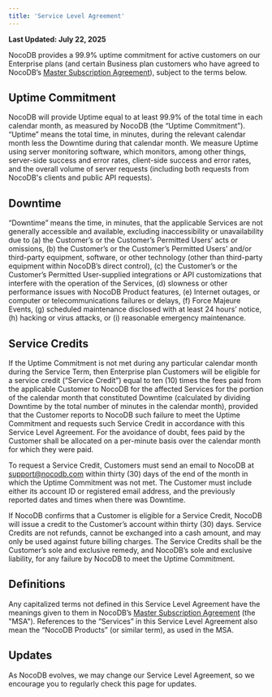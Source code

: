```yaml
---
title: 'Service Level Agreement'
---
```


**Last Updated: July 22, 2025**

NocoDB provides a 99.9% uptime commitment for active customers on our Enterprise plans (and certain Business plan customers who have agreed to NocoDB’s [Master Subscription Agreement](/docs/product-docs/legal/msa)), subject to the terms below.

## Uptime Commitment
NocoDB will provide Uptime equal to at least 99.9% of the total time in each calendar month, as measured by NocoDB (the “Uptime Commitment”). “Uptime” means the total time, in minutes, during the relevant calendar month less the Downtime during that calendar month. We measure Uptime using server monitoring software, which monitors, among other things, server-side success and error rates, client-side success and error rates, and the overall volume of server requests (including both requests from NocoDB's clients and public API requests).

## Downtime
“Downtime” means the time, in minutes, that the applicable Services are not generally accessible and available, excluding inaccessibility or unavailability due to (a) the Customer’s or the Customer’s Permitted Users’ acts or omissions, (b) the Customer’s or the Customer’s Permitted Users’ and/or third-party equipment, software, or other technology (other than third-party equipment within NocoDB’s direct control), (c) the Customer’s or the Customer’s Permitted User-supplied integrations or API customizations that interfere with the operation of the Services, (d) slowness or other performance issues with NocoDB Product features, (e) Internet outages, or computer or telecommunications failures or delays, (f) Force Majeure Events, (g) scheduled maintenance disclosed with at least 24 hours’ notice, (h) hacking or virus attacks, or (i) reasonable emergency maintenance.

## Service Credits
If the Uptime Commitment is not met during any particular calendar month during the Service Term, then Enterprise plan Customers will be eligible for a service credit (“Service Credit”) equal to ten (10) times the fees paid from the applicable Customer to NocoDB for the affected Services for the portion of the calendar month that constituted Downtime (calculated by dividing Downtime by the total number of minutes in the calendar month), provided that the Customer reports to NocoDB such failure to meet the Uptime Commitment and requests such Service Credit in accordance with this Service Level Agreement. For the avoidance of doubt, fees paid by the Customer shall be allocated on a per-minute basis over the calendar month for which they were paid.

To request a Service Credit, Customers must send an email to NocoDB at support@nocodb.com within thirty (30) days of the end of the month in which the Uptime Commitment was not met. The Customer must include either its account ID or registered email address, and the previously reported dates and times when there was Downtime.

If NocoDB confirms that a Customer is eligible for a Service Credit, NocoDB will issue a credit to the Customer’s account within thirty (30) days. Service Credits are not refunds, cannot be exchanged into a cash amount, and may only be used against future billing charges. The Service Credits shall be the Customer’s sole and exclusive remedy, and NocoDB’s sole and exclusive liability, for any failure by NocoDB to meet the Uptime Commitment.

## Definitions
Any capitalized terms not defined in this Service Level Agreement have the meanings given to them in NocoDB’s [Master Subscription Agreement](/docs/product-docs/legal/msa) (the "MSA"). References to the “Services” in this Service Level Agreement also mean the “NocoDB Products” (or similar term), as used in the MSA.

## Updates
As NocoDB evolves, we may change our Service Level Agreement, so we encourage you to regularly check this page for updates.

